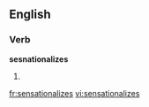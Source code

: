 ==English==

===Verb===
'''sesnationalizes'''

# {{third-person singular of|sensationalize}}

[[fr:sensationalizes]]
[[vi:sensationalizes]]